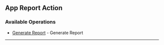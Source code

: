 
## App Report Action

### Available Operations

* [Generate Report](/typescript/app_report_action/generate_report) - Generate Report

---
<GenerateReport />
